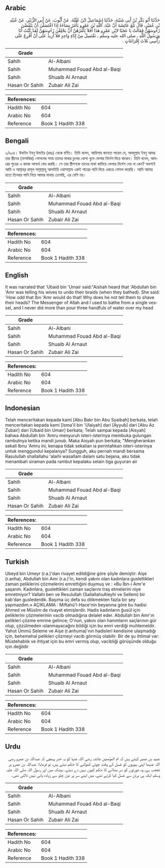 ## Arabic


<div dir="rtl" lang="ar" style={{fontSize:'larger',backgroundColor:'#f8f9fa',padding:20}}>
حَدَّثَنَا أَبُو بَكْرِ بْنُ أَبِي شَيْبَةَ، حَدَّثَنَا إِسْمَاعِيلُ ابْنُ عُلَيَّةَ، عَنْ أَيُّوبَ، عَنْ أَبِي الزُّبَيْرِ، عَنْ عُبَيْدِ بْنِ عُمَيْرٍ، قَالَ بَلَغَ عَائِشَةَ أَنَّ عَبْدَ، اللَّهِ بْنَ عَمْرٍو يَأْمُرُ نِسَاءَهُ إِذَا اغْتَسَلْنَ أَنْ يَنْقُضْنَ رُءُوسَهُنَّ فَقَالَتْ يَا عَجَبًا لاِبْنِ عَمْرٍو هَذَا أَفَلاَ يَأْمُرُهُنَّ أَنَّ يَحْلِقْنَ رُءُوسَهُنَّ لَقَدْ كُنْتُ أَنَا وَرَسُولُ اللَّهِ ـ صلى الله عليه وسلم ـ نَغْتَسِلُ مِنْ إِنَاءٍ وَاحِدٍ فَلاَ أَزِيدُ عَلَى أَنْ أُفْرِغَ عَلَى رَأْسِي ثَلاَثَ إِفْرَاغَاتٍ ‏.‏
</div>
<div style={{backgroundColor:'#f8f9fa',padding:20, marginBottom: 10}}><table> <thead> <tr> <th>Grade</th> <th></th> </tr> </thead> <tbody> <tr><td>Sahih</td><td>Al-Albani</td></tr><tr><td>Sahih</td><td>Muhammad Fouad Abd al-Baqi</td></tr><tr><td>Sahih</td><td>Shuaib Al Arnaut</td></tr><tr><td>Hasan Or Sahih</td><td>Zubair Ali Zai</td></tr></tbody></table><table> <thead> <tr> <th>References:</th> <th></th> </tr> </thead> <tbody><tr><td>Hadith No</td><td>604</td></tr><tr><td>Arabic No</td><td>604</td></tr><tr><td>Reference</td><td>Book 1 Hadith 338</td></tr></tbody></table></div>

## Bengali


<div dir="ltr" lang="bn" style={{fontSize:'larger',backgroundColor:'#f8f9fa',padding:20}}>
২/৬০৪। উবাইদ ইবনু উমাইর (রহঃ) থেকে বর্ণিত। তিনি বলেন, আয়িশাহ জানতে পারেন যে, আবদুল্লাহ ইবনু আমর তার স্ত্রীদের (নাপাকির) গোসলের সময় তাদের মাথার চুলের খোপা খুলে ফেলার নির্দেশ দিয়ে থাকেন। তিনি বলেন, আমরের পুত্রের এ কাজে আশ্চর্য বোধ করছি। সে তার স্ত্রীগণকে তাদের মাথা কামিয়ে ফেলার নির্দেশ দেয় না কেন? অবশ্যই আমি ও আল্লাহ্‌র রাসূল সাল্লাল্লাহু আলাইহি ওয়াসাল্লাম একই পাত্রের পানি দিয়ে একত্রে গোসল করেছি। আমি আমার হাতে তিনবার পানি নিয়ে আমার মাথায় ঢেলেছি, এর বেশি নয়।
</div>
<div style={{backgroundColor:'#f8f9fa',padding:20, marginBottom: 10}}><table> <thead> <tr> <th>Grade</th> <th></th> </tr> </thead> <tbody> <tr><td>Sahih</td><td>Al-Albani</td></tr><tr><td>Sahih</td><td>Muhammad Fouad Abd al-Baqi</td></tr><tr><td>Sahih</td><td>Shuaib Al Arnaut</td></tr><tr><td>Hasan Or Sahih</td><td>Zubair Ali Zai</td></tr></tbody></table><table> <thead> <tr> <th>References:</th> <th></th> </tr> </thead> <tbody><tr><td>Hadith No</td><td>604</td></tr><tr><td>Arabic No</td><td>604</td></tr><tr><td>Reference</td><td>Book 1 Hadith 338</td></tr></tbody></table></div>

## English


<div dir="ltr" lang="en" style={{fontSize:'larger',backgroundColor:'#f8f9fa',padding:20}}>
It was narrated that 'Ubaid bin 'Umair said:"Aishah heard that 'Abdullah bin 'Amr was telling his wives to undo their braids (when they bathed). She said: 'How odd that Ibn 'Amr would do that! Why does he not tell them to shave their heads? The Messenger of Allah and I used to bathe from a single vessel, and I never did more than pour three handfuls of water over my head
</div>
<div style={{backgroundColor:'#f8f9fa',padding:20, marginBottom: 10}}><table> <thead> <tr> <th>Grade</th> <th></th> </tr> </thead> <tbody> <tr><td>Sahih</td><td>Al-Albani</td></tr><tr><td>Sahih</td><td>Muhammad Fouad Abd al-Baqi</td></tr><tr><td>Sahih</td><td>Shuaib Al Arnaut</td></tr><tr><td>Hasan Or Sahih</td><td>Zubair Ali Zai</td></tr></tbody></table><table> <thead> <tr> <th>References:</th> <th></th> </tr> </thead> <tbody><tr><td>Hadith No</td><td>604</td></tr><tr><td>Arabic No</td><td>604</td></tr><tr><td>Reference</td><td>Book 1 Hadith 338</td></tr></tbody></table></div>

## Indonesian


<div dir="ltr" lang="id" style={{fontSize:'larger',backgroundColor:'#f8f9fa',padding:20}}>
Telah menceritakan kepada kami [Abu Bakr bin Abu Syaibah] berkata, telah menceritakan kepada kami [Isma'il bin 'Ulaiyah] dari [Ayyub] dari [Abu Az Zubair] dari [Ubaid bin Umair] berkata; Telah sampai kepada [Aisyah] bahwa Abdullah bin 'Amru menyuruh isteri-isterinya membuka gulungan rambutnya ketika mandi junub. Maka Aisyah pun berkata; "Mengherankan sekali Ibnu 'Amru ini, kenapa tidak sekalian ia perintahkan isteri-isterinya untuk menggundul kepalanya? Sungguh, aku pernah mandi bersama Rasulullah shallallahu 'alaihi wasallam dalam satu bejana, aku tidak menambah siraman pada rambut kepalaku selain tiga guyuran air
</div>
<div style={{backgroundColor:'#f8f9fa',padding:20, marginBottom: 10}}><table> <thead> <tr> <th>Grade</th> <th></th> </tr> </thead> <tbody> <tr><td>Sahih</td><td>Al-Albani</td></tr><tr><td>Sahih</td><td>Muhammad Fouad Abd al-Baqi</td></tr><tr><td>Sahih</td><td>Shuaib Al Arnaut</td></tr><tr><td>Hasan Or Sahih</td><td>Zubair Ali Zai</td></tr></tbody></table><table> <thead> <tr> <th>References:</th> <th></th> </tr> </thead> <tbody><tr><td>Hadith No</td><td>604</td></tr><tr><td>Arabic No</td><td>604</td></tr><tr><td>Reference</td><td>Book 1 Hadith 338</td></tr></tbody></table></div>

## Turkish


<div dir="ltr" lang="tr" style={{fontSize:'larger',backgroundColor:'#f8f9fa',padding:20}}>
Ubeyd bin Umeyr (r.a.)'dan rivayet edildiğine göre şöyle demiştir: Aişe (r.anha), Abdullah bin Amr (r.a.)'in, kendi yakını olan kadınlara guslettikleri zaman peliklerini çözmelerini emrettiğini duymuş ve : «Bu İbn-i Amr'e şaşarım. Kadınlara, guslettikleri zaman saçlarını traş etmelerini niye emretmiyor? Vallahi ben ve Resulullah (SallallahuAleyhi ve Sellem) bir kab'dan guslederdik. Başıma üç defa su dökmekten fazla bir şey yapmazdım.» AÇIKLAMA : Miftahü'l-Hace'nin beyanına göre bu hadisi Ahmed ve Müslim de rivayet etmişlerdir. Hadis kadınların ğusül için peliklerini çözmelerinin vacib olmadığına delalet eder. Abdullah bin Amr'ın pelikleri çözme emrine gelince; O'nun, yakını olan hanımların saçlarının gür olup, çözülmeden ıslanmayacağını bildiği için bu emri verdiği muhtemeldir. Yahut Ümmü Seleme ve Aişe (r.anhuma)'nın hadisleri kendisine ulaşmadığı için, behemehal pelikleri çözmeyi vacib görmüş olabilir. Bir de şu ihtimal var: Müstehablık ve ihtiyat için bu emri vermiş olup, vacibliği görüşünde olduğu için değildir
</div>
<div style={{backgroundColor:'#f8f9fa',padding:20, marginBottom: 10}}><table> <thead> <tr> <th>Grade</th> <th></th> </tr> </thead> <tbody> <tr><td>Sahih</td><td>Al-Albani</td></tr><tr><td>Sahih</td><td>Muhammad Fouad Abd al-Baqi</td></tr><tr><td>Sahih</td><td>Shuaib Al Arnaut</td></tr><tr><td>Hasan Or Sahih</td><td>Zubair Ali Zai</td></tr></tbody></table><table> <thead> <tr> <th>References:</th> <th></th> </tr> </thead> <tbody><tr><td>Hadith No</td><td>604</td></tr><tr><td>Arabic No</td><td>604</td></tr><tr><td>Reference</td><td>Book 1 Hadith 338</td></tr></tbody></table></div>

## Urdu


<div dir="rtl" lang="ur" style={{fontSize:'larger',backgroundColor:'#f8f9fa',padding:20}}>
عبید بن عمیر کہتے ہیں کہ ام المؤمنین عائشہ رضی اللہ عنہا کو یہ خبر پہنچی کہ عبداللہ بن عمرو رضی اللہ عنہما اپنی بیویوں کو غسل کے وقت چوٹی کھولنے کا حکم دیتے ہیں، تو فرمایا: عبداللہ بن عمرو پر تعجب ہے، وہ عورتوں کو سر منڈانے کا حکم کیوں نہیں دے دیتے، بیشک میں اور رسول اللہ صلی اللہ علیہ وسلم ایک ہی برتن سے غسل کیا کرتے تھے، میں اپنے سر پر تین چلو سے زیادہ پانی نہیں ڈالتی تھی۔
</div>
<div style={{backgroundColor:'#f8f9fa',padding:20, marginBottom: 10}}><table> <thead> <tr> <th>Grade</th> <th></th> </tr> </thead> <tbody> <tr><td>Sahih</td><td>Al-Albani</td></tr><tr><td>Sahih</td><td>Muhammad Fouad Abd al-Baqi</td></tr><tr><td>Sahih</td><td>Shuaib Al Arnaut</td></tr><tr><td>Hasan Or Sahih</td><td>Zubair Ali Zai</td></tr></tbody></table><table> <thead> <tr> <th>References:</th> <th></th> </tr> </thead> <tbody><tr><td>Hadith No</td><td>604</td></tr><tr><td>Arabic No</td><td>604</td></tr><tr><td>Reference</td><td>Book 1 Hadith 338</td></tr></tbody></table></div>